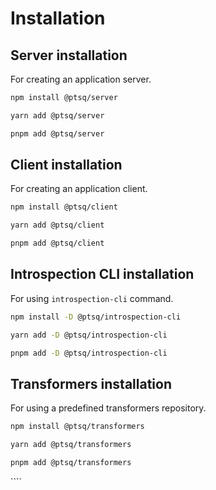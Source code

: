 
# Installation

## Server installation

For creating an application server.

<Tabs groupId="package-manager">
  <TabItem value="npm" label="npm">

```bash
npm install @ptsq/server
```

  </TabItem>
  <TabItem value="yarn" label="Yarn">

```bash
yarn add @ptsq/server
```

  </TabItem>
  <TabItem value="pnpm" label="pnpm">

```bash
pnpm add @ptsq/server
```

  </TabItem>
</Tabs>

## Client installation

For creating an application client.

<Tabs groupId="package-manager">
  <TabItem value="npm" label="npm">

```bash
npm install @ptsq/client
```

  </TabItem>
  <TabItem value="yarn" label="Yarn">

```bash
yarn add @ptsq/client
```

  </TabItem>
  <TabItem value="pnpm" label="pnpm">

```bash
pnpm add @ptsq/client
```

  </TabItem>
</Tabs>

## Introspection CLI installation

For using `introspection-cli` command.

<Tabs groupId="package-manager">
  <TabItem value="npm" label="npm">

```bash
npm install -D @ptsq/introspection-cli
```

  </TabItem>
  <TabItem value="yarn" label="Yarn">

```bash
yarn add -D @ptsq/introspection-cli
```

  </TabItem>
  <TabItem value="pnpm" label="pnpm">

```bash
pnpm add -D @ptsq/introspection-cli
```

  </TabItem>
</Tabs>

## Transformers installation

For using a predefined transformers repository.

<Tabs groupId="package-manager">
  <TabItem value="npm" label="npm">

```bash
npm install @ptsq/transformers
```

  </TabItem>
  <TabItem value="yarn" label="Yarn">

```bash
yarn add @ptsq/transformers
```

  </TabItem>
  <TabItem value="pnpm" label="pnpm">
  
```bash
pnpm add @ptsq/transformers
```

  </TabItem>
</Tabs>
````
